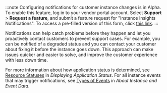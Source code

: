 :::note
Configuring notifications for customer instance changes is in Alpha. To enable this feature, log in to your vendor portal account. Select **Support** > **Request a feature**, and submit a feature request for "Instance Insights Notifications". To access a pre-filled version of this form, click [this link](https://vendor.replicated.com/support?requestType=feature&productArea=vendor&title=I+Would+Like+to+be+an+Instance+Insights+Notifications+Alpha+Tester).
:::

Notifications can help catch problems before they happen and let you proactively contact customers to prevent support cases. For example, you can be notified of a degraded status and you can contact your customer about fixing it before the instance goes down. This approach can make issues quicker and easier to solve, and improve the customer experience with less down time.

For more information about how application status is determined, see [Resource Statuses](admin-console-display-app-status#resource-statuses) in _Displaying Application Status_. For all instance events that may trigger notifications, see [Types of Events](instance-insights-event-data#types-of-events) in _About Instance and Event Data_.
